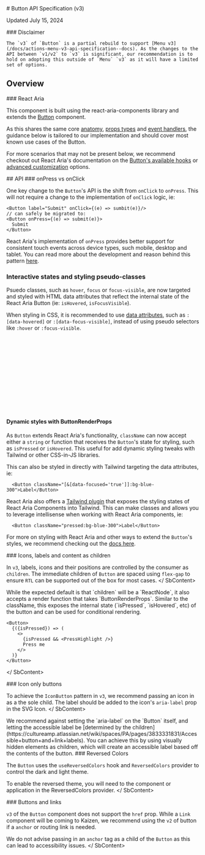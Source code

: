 
<Meta title="Actions/Button/v3/API Specification" />

<SbContent>
  # Button API Specification (v3)


  Updated July 15, 2024
</SbContent>

<ResourceLinks
  sourceCode="https://github.com/cultureamp/kaizen-design-system/tree/main/packages/components/src/__actions__/Button/v3"
  figma="https://www.figma.com/design/eZKEE5kXbEMY3lx84oz8iN/%F0%9F%92%9C-Heart-UI-Kit?m=auto&t=a6VcoKBJx6snn0ut-1"
  ariaComponentPage="https://react-spectrum.adobe.com/react-aria/Button.html"
  designGuidelines="/?path=/docs/actions-button-v3-usage-guidelines--docs"
/>

<SbContent className="mb-24">
  <div className="bg-yellow-100 border-default border-yellow-400 rounded px-24">
    ### Disclaimer

    The `v3` of `Button` is a partial rebuild to support [Menu v3](/docs/actions-menu-v3-api-specification--docs). As the changes to the API between `v1/v2` to `v3` is significant, our recommendation is to hold on adopting this outside of `Menu` `v3` as it will have a limited set of options.
  </div>
</SbContent>

<SbContent>
  <KAIOInstallation exportNames={["Tooltip", "TooltipTrigger" ]} family="actions" version="3" />


  ## Overview

</SbContent>

<Canvas of={exampleStories.Playground} />

<SbContent className="mb-64">
  ### React Aria

  This component is built using the react-aria-components library and extends the [Button](https://react-spectrum.adobe.com/react-aria/Button.html) component.

  As this shares the same core [anatomy](https://react-spectrum.adobe.com/react-aria/Button.html#anatomy), [props types](https://react-spectrum.adobe.com/react-aria/Button.html#anatomy) and [event handlers](https://react-spectrum.adobe.com/react-aria/Button.html#events), the guidance below is tailored to our implementation and should cover most known use cases of the Button.

  For more scenarios that may not be present below, we recommend checkout out React Aria&apos;s documentation on the [Button's available hooks](https://react-spectrum.adobe.com/react-aria/Button.html#hooks) or [advanced customization](https://react-spectrum.adobe.com/react-aria/Button.html#advanced-customization) options.
</SbContent>

<SbContent>
  ## API
</SbContent>


<Controls of={exampleStories.Playground} className="mb-64" />

<SbContent className="mb-64">
  ### onPress vs onClick

  One key change to the `Button`&apos;s API is the shift from `onClick` to `onPress`. This will not require a change to the implementation of `onClick` logic, ie:
  ```
  <Button label="Submit" onClick={(e) => sumbit(e)}/>
  // can safely be migrated to:
  <Button onPress={(e) => submit(e)}>
    Submit
  </Button>
  ```

  React Aria&apos;s implementation of `onPress` provides better support for consistent touch events across device types, such mobile, desktop and tablet. You can read more about the development and reason behind this pattern [here](https://react-spectrum.adobe.com/blog/building-a-button-part-1.html#touch-interactions).
</SbContent>

<SbContent>

  ### Interactive states and styling pseudo-classes

  Psuedo classes, such as `hover`, `focus` or `focus-visible`, are now targeted and styled with HTML data attributes that reflect the internal state of the React Aria Button (ie: `isHovered`, `isFocusVisible`).

  When styling in CSS, it is recommended to use [data attributes](https://react-spectrum.adobe.com/react-aria/Button.html#styling), such as `:[data-hovered]` or `:[data-focus-visible]`, instead of using pseudo selectors like `:hover` or `:focus-visible`.

  ```css
  .button {
    background-color: $color-white;
    &:hover {
      background-color: $color-gray-200;
    }
  }
  // becomes
  .button {
    background-color: $color-white;
    &:[data-hovered] {
      background-color: $color-gray-200;
    }
  }
  ```

  #### Dynamic styles with ButtonRenderProps

  As `Button` extends React Aria&apos;s functionality, `className` can now accept either a `string` or function that receives the `Button`&apos;s state for styling, such as `isPressed` or `isHovered`. This useful for add dynamic styling tweaks with Tailwind or other CSS-in-JS libraries.
</SbContent>

<Canvas of={docsStories.ButtonClassModifierWithRenderProps} sourceState="shown" />

<SbContent className="mb-64">
  This can also be styled in directly with Tailwind targeting the data attributes, ie:

  ```tsx
    <Button className="[&[data-focused='true']]:bg-blue-300">Label</Button>
  ```

  React Aria also offers a [Tailwind plugin](https://react-spectrum.adobe.com/react-aria/styling.html#plugin) that exposes the styling states of React Aria Components into Tailwind. This can make classes and allows you to leverage intellisense when working with React Aria components, ie:

  ```tsx
    <Button className="pressed:bg-blue-300">Label</Button>
  ```


  For more on styling with React Aria and other ways to extend the `Button`&apos;s styles, we recommend checking out the [docs here](https://react-spectrum.adobe.com/react-aria/Button.html#styling).
</SbContent>

<SbContent>
  ### Icons, labels and content as children

  In `v3`, labels, icons and their positions are controlled by the consumer as `children`. The immediate children of `Button` are spaced using `flex-gap` to ensure `RTL` can be supported out of the box for most cases.
</ SbContent>

<Canvas of={exampleStories.ButtonWithIcon} />

<SbContent>
  While the expected default is that `children` will be a `ReactNode`, it also accepts a render function that takes `ButtonRenderProps`. Similar to the className, this exposes the internal state (`isPressed`, `isHovered`, etc) of the button and can be used for conditional rendering.

  ```tsx
  <Button>
    {({isPressed}) => (
      <>
        {isPressed && <PressHighlight />}
        Press me
      </>
    )}
  </Button>
```
</ SbContent>


<SbContent>
  ### Icon only buttons

  To achieve the `IconButton` pattern in `v3`, we recommend passing an icon in as a the sole child. The label should be added to the icon&apos;s `aria-label` prop in the SVG Icon.
</ SbContent>

<Canvas of={exampleStories.IconButton} className="mb-32" />

<SbContent className="mb-64">
  We recommend against setting the `aria-label` on the `Button` itself, and letting the accessible label be [determined by the children](https://cultureamp.atlassian.net/wiki/spaces/PA/pages/3833331831/Accessible+button+and+link+labels). You can achieve this by using visually hidden elements as children, which will create an accessible label based off the contents of the button.
</SbContent>

<SbContent className="mb-64">
  ### Reversed Colors

  The `Button` uses the `useReversedColors` hook and `ReversedColors` provider to control the dark and light theme.

  <Canvas className="bg-purple-600 mb-24" of={exampleStories.OnReversed} />

  To enable the reversed theme, you will need to the component or application in the ReversedColors provider.
</ SbContent>

<SbContent>
  ### Buttons and links

  `v3` of the `Button` component does not support the `href` prop. While a `Link` component will be coming to Kaizen, we recommend using the `v2` of button if a `anchor` or routing link is needed.

  We do not advise passing in an `anchor` tag as a child of the `Button` as this can lead to accessibility issues.
</ SbContent>

